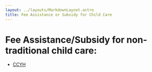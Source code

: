 ```yaml
---
layout: ../layouts/MarkdownLayout.astro
title: Fee Assistance or Subsidy for Child Care
---
```



# Fee Assistance/Subsidy for non-traditional child care:
- [CCYH](https://www.childcareaware.org/fee-assistancerespite/)

